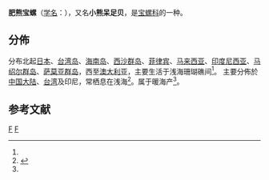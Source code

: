 {{Speciesbox
| taxon = Bistolida ursellus
| image = Bistolida_ursellus_01.JPG
| binomial_authority = (Gmelin, 1791)<ref name='id10692'>{{cite web| url =http://www.bioinfo.cn/db05/BjdwSpecies.php?action=view&id=10692| title =小熊呆足贝| work =《中国动物物种编目数据库》| publisher =中国科学院微生物研究所| author =[[中国科学院动物研究所|中国科学院动物研究所]]| accessdate =2009-04-28}}{{dead link|date=2018年4月 |bot=InternetArchiveBot |fix-attempted=yes }}</ref>
| synonyms = 
* ''Cypraea coffea'' G. B. Sowerby II, 1870<ref name=WoRMS_530879>{{cite WoRMS |title=''Bistolida ursellus'' (Gmelin, 1791) |id=530879 |accessdate=2015-03-18 }}</ref>
* ''Cypraea ursellus''<ref>{{cite book |last=Burgess |first=C.M. |year=1970 |title=The Living Cowries. |publisher=Barnes and Co, Ltd. |location=Cranbury, New Jersey, USA |language=en |isbn=498-06677-0 |pages=389 pp.}}</ref>
* ''Blasicrura ursellus''<ref name='id10692'/>
}}

'''肥熊宝螺'''（[[学名|学名]]：{{lang|la|'''''Bistolida ursellus'''''}}），又名'''小熊呆足贝'''，是[[宝螺科|宝螺科]]的一种。

==分佈==
分布北起[[日本|日本]]、[[台湾岛|台湾岛]]、[[海南岛|海南岛]]、[[西沙群岛|西沙群岛]]、[[菲律宾|菲律宾]]、[[马来西亚|马来西亚]]、[[印度尼西亚|印度尼西亚]]、[[马绍尔群岛|马绍尔群岛]]、[[萨莫亚群岛|萨莫亚群岛]]，西至[[澳大利亚|澳大利亚]]，主要生活于浅海珊瑚礁间<ref name='id10692'/>。
主要分佈於[[中国大陆|中国大陆]]、[[台湾|台湾]]及印尼，常栖息在浅海<ref>{{cite web|url=http://shell.sinica.edu.tw/chinese/shellbase_detail.php?science_no=630|title=国际贝库：肥熊宝螺|publisher=台湾贝类资料库|accessdate=2009-08-11}}</ref>。属于暖海产<ref name='id10692'/>。

== 参考文献 ==
{{reflist}}

{{taxonbar}}
[[Category:_1791年描述的动物|F]]
[[Category:宝贝科|F]]